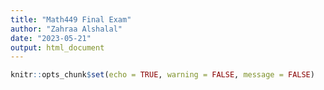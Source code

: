 ```yaml
---
title: "Math449 Final Exam"
author: "Zahraa Alshalal"
date: "2023-05-21"
output: html_document
---
```


```r
knitr::opts_chunk$set(echo = TRUE, warning = FALSE, message = FALSE)
```

